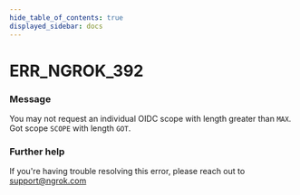 ```yaml
---
hide_table_of_contents: true
displayed_sidebar: docs
---
```



# ERR_NGROK_392

### Message
You may not request an individual OIDC scope with length greater than `MAX`. Got scope `SCOPE` with length `GOT`.

<ErrorDetails error='err_ngrok_392' />


### Further help
If you're having trouble resolving this error, please reach out to [support@ngrok.com](mailto:support@ngrok.com?subject=Help%20with%20ERR_NGROK_392)

